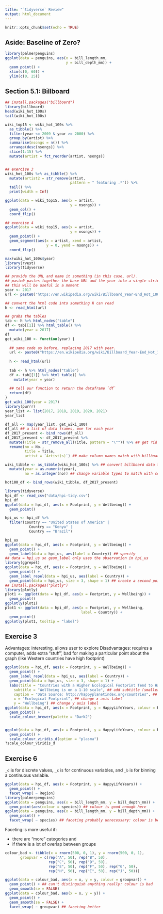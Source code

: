 ```yaml
---
title: "`tidyverse` Review"
output: html_document
---
```


```r
knitr::opts_chunk$set(echo = TRUE)
```

## Aside: Baseline of Zero?

```r
library(palmerpenguins)
ggplot(data = penguins, aes(x = bill_length_mm,
                            y = bill_depth_mm)) +
  geom_point() +
  xlim(c(0, 60)) +
  ylim(c(0, 25))

```

## Section 5.1: Billboard

```r
## install.packages("billboard")
library(billboard)
head(wiki_hot_100s)
tail(wiki_hot_100s)

wiki_top15 <- wiki_hot_100s %>% 
  as_tibble() %>% 
  filter(year <= 2009 & year >= 2000) %>%
  group_by(artist) %>%
  summarise(nsongs = n()) %>%
  arrange(desc(nsongs)) %>%
  slice(1:15) %>%
  mutate(artist = fct_reorder(artist, nsongs))


## exercise 3
wiki_hot_100s %>% as_tibble() %>% 
  mutate(artist2 = str_remove(artist, 
                              pattern = " featuring .*")) %>%
  tail() %>%
  print(width = Inf)

ggplot(data = wiki_top15, aes(x = artist,
                              y = nsongs)) +
  geom_col() +
  coord_flip() 

## exercise 4
ggplot(data = wiki_top15, aes(x = artist,
                              y = nsongs)) +
  geom_point() +
  geom_segment(aes(x = artist, xend = artist,
                   y = 0, yend = nsongs)) +
  coord_flip()

max(wiki_hot_100s$year)
library(rvest)
library(tidyverse)

## provide the URL and name it something (in this case, url).
## paste0 pastes together the base URL and the year into a single string:
## this will be useful in a moment
year <- 2017
url <- paste0("https://en.wikipedia.org/wiki/Billboard_Year-End_Hot_100_singles_of_", year)

## convert the html code into something R can read
h <- read_html(url)

## grabs the tables
tab <- h %>% html_nodes("table")
df <- tab[[1]] %>% html_table() %>%
  mutate(year = 2017)
df
get_wiki_100 <- function(year) {
  
  ## same code as before, replacing 2017 with year.
  url <- paste0("https://en.wikipedia.org/wiki/Billboard_Year-End_Hot_100_singles_of_", year)
  
  h <- read_html(url)
  
  tab <- h %>% html_nodes("table")
  df <- tab[[1]] %>% html_table() %>%
    mutate(year = year)
  
  ## tell our function to return the dataframe `df`
  return(df) 
}
get_wiki_100(year = 2017)
library(purrr)
year_list <- list(2017, 2018, 2019, 2020, 2021)
year_list

df_all <- map(year_list, get_wiki_100)
df_all ## a list of data frames, one for each year
df_2017_present <- bind_rows(df_all)
df_2017_present <- df_2017_present %>%
  mutate(Title = str_remove_all(Title, pattern = "\"")) %>% ## get rid of \ in title
  rename(no = No., 
         title = Title, 
         artist = `Artist(s)`) ## make column names match with billboard package

wiki_tibble <- as_tibble(wiki_hot_100s) %>% ## convert billboard data to tibble
  mutate(year = as.numeric(year),
         no = as.integer(no)) ## change variable types to match with scraped data

hot100_df <- bind_rows(wiki_tibble, df_2017_present)
```


```r
library(tidyverse)
hpi_df <- read_csv("data/hpi-tidy.csv")
hpi_df
ggplot(data = hpi_df, aes(x = Footprint, y = Wellbeing)) +
  geom_point()

hpi_us <- hpi_df %>%
  filter(Country == "United States of America" |
           Country == "Kenya" |
           Country == "Brazil")

hpi_us
ggplot(data = hpi_df, aes(x = Footprint, y = Wellbeing)) +
  geom_point() +
  geom_label(data = hpi_us, aes(label = Country)) ## specify
## data = hpi_us so geom_label only uses the observation in hpi_us
library(ggrepel)
ggplot(data = hpi_df, aes(x = Footprint, y = Wellbeing)) +
  geom_point() +
  geom_label_repel(data = hpi_us, aes(label = Country)) +
  geom_point(data = hpi_us, size = 3, shape = 1) ## create a second point that is an open circle (shape = 1) with a larger size (size = 3) to surround the United States point on the scatterplot
## install.packages("plotly")
library(plotly)
plot1 <- ggplot(data = hpi_df, aes(x = Footprint, y = Wellbeing)) +
  geom_point()
ggplotly(plot1)
plot1 <- ggplot(data = hpi_df, aes(x = Footprint, y = Wellbeing,
                                   label = Country)) +
  geom_point()
ggplotly(plot1, tooltip = "label")
```

## Exercise 3

Advantages: interesting, allows user to explore
Disadvantages: requires a computer, adds extra "stuff", bad for making a particular point about the graph (like Western countries have high footprint)
```r
ggplot(data = hpi_df, aes(x = Footprint, y = Wellbeing)) +
  geom_point() +
  geom_label_repel(data = hpi_us, aes(label = Country)) +
  geom_point(data = hpi_us, size = 3, shape = 1) +
  labs(title = "Countries with a Higher Ecological Footprint Tend to Have Citizens with Higher Wellbeing", ## add title
    subtitle = "Wellbeing is on a 1-10 scale", ## add subtitle (smaller text size than the title)
    caption = "Data Source: http://happyplanetindex.org/countries", ## add caption to the bottom of the figure
    x = "Ecological Footprint", ## change x axis label
    y = "Wellbeing") ## change y axis label
ggplot(data = hpi_df, aes(x = Footprint, y = HappyLifeYears, colour = Region)) +
  geom_point() +
  scale_colour_brewer(palette = "Dark2")


ggplot(data = hpi_df, aes(x = Footprint, y = HappyLifeYears, colour = Region)) +
  geom_point() +
  scale_colour_viridis_d(option = "plasma")
?scale_colour_viridis_d
```

## Exercise 6

`_d` is for discrete values, `_c` is for continuous variables, and `_b` is for binning a continuous variable.
```r
ggplot(data = hpi_df, aes(x = Footprint, y = HappyLifeYears)) +
  geom_point() +
  facet_wrap( ~ Region)
library(palmerpenguins)
ggplot(data = penguins, aes(x = bill_length_mm, y = bill_depth_mm)) +
  geom_point(aes(colour = species)) ## colour is good enough here
ggplot(data = penguins, aes(x = bill_length_mm, y = bill_depth_mm)) +
  geom_point() +
  facet_wrap( ~ species) ## faceting probably unnecessary: colour is better
```

Faceting is more useful if:

* there are "more" categories and
* if there is a lot of overlap between groups

```r
colour_bad <- tibble(x = rnorm(500, 0, 1), y = rnorm(500, 0, 1),
       groupvar = c(rep("A", 50), rep("B", 50),
                    rep("C", 50), rep("D", 50),
                    rep("E", 50), rep("F", 50), rep("G", 50),
                    rep("H", 50), rep("I", 50), rep("J", 50)))

ggplot(data = colour_bad, aes(x = x, y = y, colour = groupvar)) +
  geom_point() + ## can't distinguish anything really: colour is bad
  geom_smooth(se = FALSE)
ggplot(data = colour_bad, aes(x = x, y = y)) +
  geom_point() +
  geom_smooth(se = FALSE) +
  facet_wrap( ~ groupvar) ## faceting better
```